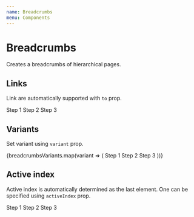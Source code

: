 ```yaml
---
name: Breadcrumbs
menu: Components
---
```



# Breadcrumbs

Creates a breadcrumbs of hierarchical pages.

## Links

Link are automatically supported with `to` prop.

<Playground>
  <Boxer my={1}>
    <Breadcrumbs>
      <Breadcrumbs.Item to="/step1">Step 1</Breadcrumbs.Item>
      <Breadcrumbs.Item to="/step1/step2">Step 2</Breadcrumbs.Item>
      <Breadcrumbs.Item>Step 3</Breadcrumbs.Item>
    </Breadcrumbs>
  </Boxer>
</Playground>

## Variants

Set variant using `variant` prop.

<Playground>
  <Boxer my={2}>
    {breadcrumbsVariants.map(variant => (
      <Breadcrumbs key={variant} activeIndex={1} variant={variant}>
        <Breadcrumbs.Item>Step 1</Breadcrumbs.Item>
        <Breadcrumbs.Item>Step 2</Breadcrumbs.Item>
        <Breadcrumbs.Item>Step 3</Breadcrumbs.Item>
      </Breadcrumbs>
    ))}
  </Boxer>
</Playground>

## Active index

Active index is automatically determined as the last element. One can be specified using `activeIndex` prop.

<Playground>
  <Boxer my={2}>
    <Breadcrumbs activeIndex={0} variant="bubble">
      <Breadcrumbs.Item>Step 1</Breadcrumbs.Item>
      <Breadcrumbs.Item>Step 2</Breadcrumbs.Item>
      <Breadcrumbs.Item>Step 3</Breadcrumbs.Item>
    </Breadcrumbs>
  </Boxer>
</Playground>
